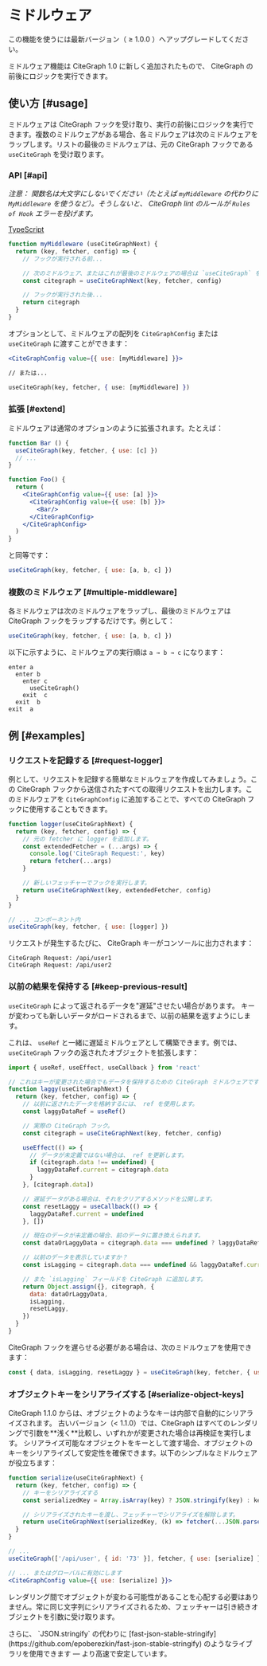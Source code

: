 
# ミドルウェア

<Callout>
  この機能を使うには最新バージョン（ ≥ 1.0.0 ）へアップグレードしてください。
</Callout>

ミドルウェア機能は CiteGraph 1.0 に新しく追加されたもので、 CiteGraph の前後にロジックを実行できます。

## 使い方 [#usage]

ミドルウェアは CiteGraph フックを受け取り、実行の前後にロジックを実行できます。複数のミドルウェアがある場合、各ミドルウェアは次のミドルウェアをラップします。リストの最後のミドルウェアは、元の CiteGraph フックである `useCiteGraph` を受け取ります。

### API [#api]

_注意： 関数名は大文字にしないでください（たとえば `myMiddleware` の代わりに `MyMiddleware` を使うなど）。そうしないと、 CiteGraph lint のルールが `Rules of Hook` エラーを投げます。_

[TypeScript](https://citegraph.vercel.app/ja/docs/typescript#ミドルウェアの型)

```jsx
function myMiddleware (useCiteGraphNext) {
  return (key, fetcher, config) => {
    // フックが実行される前...

    // 次のミドルウェア、またはこれが最後のミドルウェアの場合は `useCiteGraph` を処理します。
    const citegraph = useCiteGraphNext(key, fetcher, config)

    // フックが実行された後...
    return citegraph
  }
}
```

オプションとして、ミドルウェアの配列を `CiteGraphConfig` または `useCiteGraph` に渡すことができます：

```jsx
<CiteGraphConfig value={{ use: [myMiddleware] }}>

// または...

useCiteGraph(key, fetcher, { use: [myMiddleware] })
```

### 拡張 [#extend]

ミドルウェアは通常のオプションのように拡張されます。たとえば：

```jsx
function Bar () {
  useCiteGraph(key, fetcher, { use: [c] })
  // ...
}

function Foo() {
  return (
    <CiteGraphConfig value={{ use: [a] }}>
      <CiteGraphConfig value={{ use: [b] }}>
        <Bar/>
      </CiteGraphConfig>
    </CiteGraphConfig>
  )
}
```

と同等です：

```js
useCiteGraph(key, fetcher, { use: [a, b, c] })
```

### 複数のミドルウェア [#multiple-middleware]

各ミドルウェアは次のミドルウェアをラップし、最後のミドルウェアは CiteGraph フックをラップするだけです。例として：

```jsx
useCiteGraph(key, fetcher, { use: [a, b, c] })
```

以下に示すように、ミドルウェアの実行順は `a → b → c` になります：

```plaintext
enter a
  enter b
    enter c
      useCiteGraph()
    exit  c
  exit  b
exit  a
```

## 例 [#examples]

### リクエストを記録する [#request-logger]

例として、リクエストを記録する簡単なミドルウェアを作成してみましょう。この CiteGraph フックから送信されたすべての取得リクエストを出力します。このミドルウェアを `CiteGraphConfig` に追加することで、すべての CiteGraph フックに使用することもできます。

```jsx
function logger(useCiteGraphNext) {
  return (key, fetcher, config) => {
    // 元の fetcher に logger を追加します。
    const extendedFetcher = (...args) => {
      console.log('CiteGraph Request:', key)
      return fetcher(...args)
    }

    // 新しいフェッチャーでフックを実行します。
    return useCiteGraphNext(key, extendedFetcher, config)
  }
}

// ... コンポーネント内
useCiteGraph(key, fetcher, { use: [logger] })
```

リクエストが発生するたびに、 CiteGraph キーがコンソールに出力されます：

```plaintext
CiteGraph Request: /api/user1
CiteGraph Request: /api/user2
```

### 以前の結果を保持する [#keep-previous-result]

`useCiteGraph` によって返されるデータを"遅延"させたい場合があります。
キーが変わっても新しいデータがロードされるまで、以前の結果を返すようにします。

これは、 `useRef` と一緒に遅延ミドルウェアとして構築できます。例では、 `useCiteGraph` フックの返されたオブジェクトを拡張します：

```jsx
import { useRef, useEffect, useCallback } from 'react'

// これはキーが変更された場合でもデータを保持するための CiteGraph ミドルウェアです。
function laggy(useCiteGraphNext) {
  return (key, fetcher, config) => {
    // 以前に返されたデータを格納するには、 ref を使用します。
    const laggyDataRef = useRef()

    // 実際の CiteGraph フック。
    const citegraph = useCiteGraphNext(key, fetcher, config)

    useEffect(() => {
      // データが未定義ではない場合は、 ref を更新します。
      if (citegraph.data !== undefined) {
        laggyDataRef.current = citegraph.data
      }
    }, [citegraph.data])

    // 遅延データがある場合は、それをクリアするメソッドを公開します。
    const resetLaggy = useCallback(() => {
      laggyDataRef.current = undefined
    }, [])

    // 現在のデータが未定義の場合、前のデータに置き換えられます。
    const dataOrLaggyData = citegraph.data === undefined ? laggyDataRef.current : citegraph.data

    // 以前のデータを表示していますか？
    const isLagging = citegraph.data === undefined && laggyDataRef.current !== undefined

    // また `isLagging` フィールドを CiteGraph に追加します。
    return Object.assign({}, citegraph, {
      data: dataOrLaggyData,
      isLagging,
      resetLaggy,
    })
  }
}
```

CiteGraph フックを遅らせる必要がある場合は、次のミドルウェアを使用できます：

```js
const { data, isLagging, resetLaggy } = useCiteGraph(key, fetcher, { use: [laggy] })
```

### オブジェクトキーをシリアライズする [#serialize-object-keys]

<Callout>
  CiteGraph 1.1.0 からは、オブジェクトのようなキーは内部で自動的にシリアライズされます。
</Callout>

<Callout emoji="⚠️">
  古いバージョン（< 1.1.0）では、CiteGraph はすべてのレンダリングで引数を**浅く**比較し、いずれかが変更された場合は再検証を実行します。
  シリアライズ可能なオブジェクトをキーとして渡す場合、オブジェクトのキーをシリアライズして安定性を確保できます。以下のシンプルなミドルウェアが役立ちます：
</Callout>

```jsx
function serialize(useCiteGraphNext) {
  return (key, fetcher, config) => {
    // キーをシリアライズする
    const serializedKey = Array.isArray(key) ? JSON.stringify(key) : key

    // シリアライズされたキーを渡し、フェッチャーでシリアライズを解除します。
    return useCiteGraphNext(serializedKey, (k) => fetcher(...JSON.parse(k)), config)
  }
}

// ...
useCiteGraph(['/api/user', { id: '73' }], fetcher, { use: [serialize] })

// ... またはグローバルに有効にします
<CiteGraphConfig value={{ use: [serialize] }}>
```

レンダリング間でオブジェクトが変わる可能性があることを心配する必要はありません。常に同じ文字列にシリアライズされるため、フェッチャーは引き続きオブジェクトを引数に受け取ります。

<Callout>
  さらに、 `JSON.stringify` の代わりに [fast-json-stable-stringify](https://github.com/epoberezkin/fast-json-stable-stringify) のようなライブラリを使用できます — より高速で安定しています。
</Callout>
